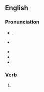 {{also|Waring}}

==English==

===Pronunciation===
* {{a|GA}} {{enPR|wĕrʹĭng}}, {{IPA|/ˈwɛɹɪŋ/|lang=en}}
* {{a|RP}} {{IPA|/ˈwɛəɹɪŋ/|lang=en}}
* {{audio|en-us-wearing.ogg|Audio (US)|lang=en}}
* {{rhymes|ɛəɹɪŋ|lang=en}}
* {{homophones|lang=en|wearing|Waring}}

===Verb===
{{head|en|present participle}}

# {{present participle of|ware|lang=en|nocat=1}}
